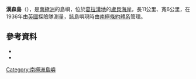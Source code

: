 {{coord|67|6|S|67|37|W|source:GNIS|display=title}}

'''漢森島'''（{{lang-en|Hansen Island}}），是[[南極洲|南極洲]]的島嶼，位於[[葛拉漢地|葛拉漢地]]的[[盧貝海岸|盧貝海岸]]，長11公里、寬6公里，在1936年由[[英國|英國]]探險隊測量，該島嶼現時由[[南極條約體系|南極條約體系]]管理。

==參考資料==
*{{cite gnis | type = antarid | id = 6335| name = Hansen Island | accessdate = 2012-05-21}}
*{{usgs-gazetteer|id=6335}}

{{DEFAULTSORT:Hansen Island}}
[[Category:南極洲島嶼|Category:南極洲島嶼]]


{{LoubetCoast-geo-stub}}